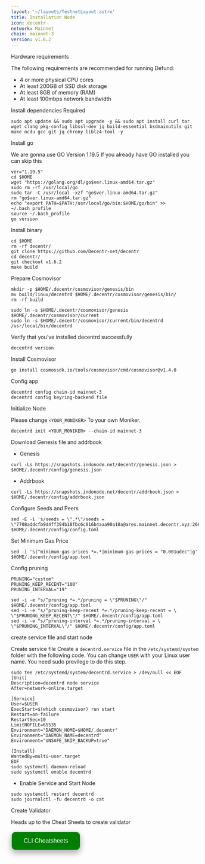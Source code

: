 ```yaml
---
layout: '~/layouts/TestnetLayout.astro'
title: Installation Node
icon: decentr
network: Mainnet
chain: mainnet-3
version: v1.6.2
---
```


 Hardware requirements

The following requirements are recommended for running Defund:

- 4 or more physical CPU cores
- At least 200GB of SSD disk storage
- At least 8GB of memory (RAM)
- At least 100mbps network bandwidth


 Install dependencies Required

```
sudo apt update && sudo apt upgrade -y && sudo apt install curl tar wget clang pkg-config libssl-dev jq build-essential bsdmainutils git make ncdu gcc git jq chrony liblz4-tool -y
```

 Install go

We are gonna use GO Version 1.19.5
If you already have GO installed you can skip this 

```
ver="1.19.5"
cd $HOME
wget "https://golang.org/dl/go$ver.linux-amd64.tar.gz"
sudo rm -rf /usr/local/go
sudo tar -C /usr/local -xzf "go$ver.linux-amd64.tar.gz"
rm "go$ver.linux-amd64.tar.gz"
echo "export PATH=$PATH:/usr/local/go/bin:$HOME/go/bin" >> ~/.bash_profile
source ~/.bash_profile
go version
```

 Install binary

```
cd $HOME
rm -rf decentr/
git clone https://github.com/Decentr-net/decentr
cd decentr/
git checkout v1.6.2
make build
```

 Prepare Cosmovisor
```
mkdir -p $HOME/.decentr/cosmovisor/genesis/bin
mv build/linux/decentrd $HOME/.decentr/cosmovisor/genesis/bin/
rm -rf build
```
```
sudo ln -s $HOME/.decentr/cosmovisor/genesis $HOME/.decentr/cosmovisor/current
sudo ln -s $HOME/.decentr/cosmovisor/current/bin/decentrd /usr/local/bin/decentrd
```

Verify that you've installed decentrd successfully

```
decentrd version
```

 Install Cosmovisor

```
go install cosmossdk.io/tools/cosmovisor/cmd/cosmovisor@v1.4.0
```

 Config app

```
decentrd config chain-id mainnet-3
decentrd config keyring-backend file
```

 Initialize Node

Please change `<YOUR_MONIKER>` To your own Moniker.

```
decentrd init <YOUR_MONIKER> --chain-id mainnet-3
```

 Download Genesis file and addrbook

- Genesis

```
curl -Ls https://snapshots.indonode.net/decentr/genesis.json > $HOME/.decentr/config/genesis.json
```

- Addrbook

```
curl -Ls https://snapshots.indonode.net/decentr/addrbook.json > $HOME/.decentr/config/addrbook.json
```

 Configure Seeds and Peers

```
sed -E -i 's/seeds = \".*\"/seeds = \"7708addcfb9d4ff394b18fbc6c016b4aaa90a10a@ares.mainnet.decentr.xyz:26656,8a3485f940c3b2b9f0dd979a16ea28de154f14dd@calliope.mainnet.decentr.xyz:26656,87490fd832f3226ac5d090f6a438d402670881d0@euterpe.mainnet.decentr.xyz:26656,3261bff0b7c16dcf6b5b8e62dd54faafbfd75415@hera.mainnet.decentr.xyz:26656,5f3cfa2e3d5ed2c2ef699c8593a3d93c902406a9@hermes.mainnet.decentr.xyz:26656,a529801b5390f56d5c280eaff4ae95b7163e385f@melpomene.mainnet.decentr.xyz:26656,385129dbe71bceff982204afa11ed7fa0ee39430@poseidon.mainnet.decentr.xyz:26656,35a934228c32ad8329ac917613a25474cc79bc08@terpsichore.mainnet.decentr.xyz:26656,0fd62bcd1de6f2e3cfc15852cdde9f3f8a7987e4@thalia.mainnet.decentr.xyz:26656,bd99693d0dbc855b0367f781fb48bf1ca6a6a58b@zeus.mainnet.decentr.xyz:26656\"/' $HOME/.decentr/config/config.toml
```

 Set Minimum Gas Price
```
sed -i 's|^minimum-gas-prices *=.*|minimum-gas-prices = "0.001udec"|g' $HOME/.decentr/config/app.toml
```

 Config pruning

```
PRUNING="custom"
PRUNING_KEEP_RECENT="100"
PRUNING_INTERVAL="19"

sed -i -e "s/^pruning *=.*/pruning = \"$PRUNING\"/" $HOME/.decentr/config/app.toml
sed -i -e "s/^pruning-keep-recent *=.*/pruning-keep-recent = \
\"$PRUNING_KEEP_RECENT\"/" $HOME/.decentr/config/app.toml
sed -i -e "s/^pruning-interval *=.*/pruning-interval = \
\"$PRUNING_INTERVAL\"/" $HOME/.decentr/config/app.toml
```


 create service file and start node

Create service file
Create a `decentrd.service` file in the `/etc/systemd/system` folder with the following code. 
You can change `USER` with your Linux user name. You need sudo previlege to do this step.

```
sudo tee /etc/systemd/system/decentrd.service > /dev/null << EOF
[Unit]
Description=decentrd node service
After=network-online.target

[Service]
User=$USER
ExecStart=$(which cosmovisor) run start
Restart=on-failure
RestartSec=10
LimitNOFILE=65535
Environment="DAEMON_HOME=$HOME/.decentr"
Environment="DAEMON_NAME=decentrd"
Environment="UNSAFE_SKIP_BACKUP=true"

[Install]
WantedBy=multi-user.target
EOF
sudo systemctl daemon-reload
sudo systemctl enable decentrd
```

- Enable Service and Start Node

```
sudo systemctl restart decentrd
sudo journalctl -fu decentrd -o cat
```

 Create Validator

Heads up to the Cheat Sheets to create validator

<a href="https://service.sychonix.com/mainnet/decentr/cheat" target="_blank">
  <button style="background-color: green; border: none; color: white; padding: 15px 32px; text-align: center; text-decoration: none; display: inline-block; font-size: 16px; margin: 4px 2px; cursor: pointer; border-radius: 10px; box-shadow: 0 8px 16px 0 rgba(0,0,0,0.2), 0 6px 20px 0 rgba(0,0,0,0.19);" onmouseover="this.style.boxShadow='0 0 0 4px rgba(0,255,0,0.5)'" onmouseout="this.style.boxShadow='0 8px 16px 0 rgba(0,0,0,0.2), 0 6px 20px 0 rgba(0,0,0,0.19)'">CLI Cheatsheets</button>
</a>
